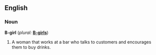 ==English==

===Noun===
'''B-girl'''  (''plural:'' '''[[B-girls]]''')
# A woman that works at a bar who talks to customers and encourages them to buy drinks.